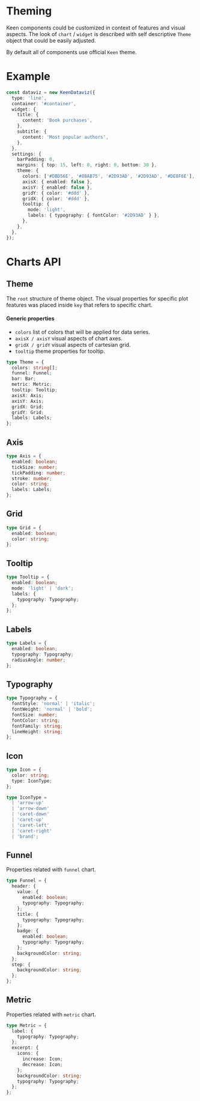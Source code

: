 
<Meta title="Docs|Theming" />

# Theming

Keen components could be customized in context of features and visual aspects.
The look of `chart` / `widget` is described with self descriptive `Theme` object that could be easily adjusted.

By default all of components use official `Keen` theme.

# Example

```typescript
const dataviz = new KeenDataviz({
  type: 'line',
  container: '#container',
  widget: {
    title: {
      content: 'Book purchases',
    },
    subtitle: {
      content: 'Most popular authors',
    },
  },
  settings: {
    barPadding: 0,
    margins: { top: 15, left: 0, right: 0, bottom: 30 },
    theme: {
      colors: ['#DBD56E', '#88AB75', '#2D93AD', '#2D93AD', '#DE8F6E'],
      axisX: { enabled: false },
      axisY: { enabled: false },
      gridY: { color: '#ddd' },
      gridX: { color: '#ddd' },
      tooltip: {
        mode: 'light',
        labels: { typography: { fontColor: '#2D93AD' } },
      },
    },
  },
});
```

# Charts API

## Theme
The `root` structure of theme object. The visual properties for specific plot features was placed inside `key` that refers to specific chart.

#### Generic properties
- `colors` list of colors that will be applied for data series.
- `axisX / axisY` visual aspects of chart axes.
- `gridX / gridY` visual aspects of cartesian grid.
- `tooltip` theme properties for tooltip.


```typescript
type Theme = {
  colors: string[];
  funnel: Funnel;
  bar: Bar;
  metric: Metric;
  tooltip: Tooltip;
  axisX: Axis;
  axisY: Axis;
  gridX: Grid;
  gridY: Grid;
  labels: Labels;
};
```

## Axis
```typescript
type Axis = {
  enabled: boolean;
  tickSize: number;
  tickPadding: number;
  stroke: number;
  color: string;
  labels: Labels;
};
```

## Grid
```typescript
type Grid = {
  enabled: boolean;
  color: string;
};
```

## Tooltip
```typescript
type Tooltip = {
  enabled: boolean;
  mode: 'light' | 'dark';
  labels: {
    typography: Typography;
  };
};
```

## Labels
```typescript
type Labels = {
  enabled: boolean;
  typography: Typography;
  radiusAngle: number;
};
```

## Typography
```typescript
type Typography = {
  fontStyle: 'normal' | 'italic';
  fontWeight: 'normal' | 'bold';
  fontSize: number;
  fontColor: string;
  fontFamily: string;
  lineHeight: string;
};
```

## Icon
```typescript
type Icon = {
  color: string;
  type: IconType;
};

type IconType =
  | 'arrow-up'
  | 'arrow-down'
  | 'caret-down'
  | 'caret-up'
  | 'caret-left'
  | 'caret-right'
  | 'brand';
```

## Funnel
Properties related with `funnel` chart.
```typescript
type Funnel = {
  header: {
    value: {
      enabled: boolean;
      typography: Typography;
    };
    title: {
      typography: Typography;
    };
    badge: {
      enabled: boolean;
      typography: Typography;
    };
    backgroundColor: string;
  };
  step: {
    backgroundColor: string;
  };
};
```

## Metric
Properties related with `metric` chart.
```typescript
type Metric = {
  label: {
    typography: Typography;
  };
  excerpt: {
    icons: {
      increase: Icon;
      decrease: Icon;
    };
    backgroundColor: string;
    typography: Typography;
  };
};
```
